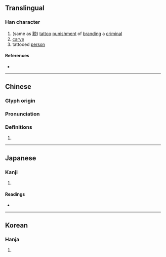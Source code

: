 {{character info}}
==Translingual==

===Han character===
{{Han char|rn=18|rad=刀|as=08|sn=10|four=|canj=YFLN|ids=⿰京刂}}

# (same as [[黥]]) [[tattoo]] [[punishment]] of [[brand]]ing a [[criminal]]
# [[carve]]
# tattooed [[person]]

====References====
* {{Han ref|kx=0141.310|dkj=02058|dj=0321.100|hdz=10345.120|uh=5260|ud=21088}}

----

==Chinese==
{{zh-forms}}

===Glyph origin===
{{Han etym}}

===Pronunciation===
{{zh-pron
|m=qíng
|c=king4, loek6
|mc=y
|oc=y
|cat=
}}

===Definitions===
{{zh-hanzi}}

# {{rfdef|zh}}

----

==Japanese==

===Kanji===
{{ja-kanji|grade=|rs=刀08}}

# {{rfdef|ja|sort=刀08}}

====Readings====
* {{ja-readings|on=[[けい]] (kei), [[しゃう]] (shau), [[りゃう]] (ryau)|kun=[[いれずみ]] (irezumi), [[かすめとる]] (kasumetoru)}}

----

==Korean==

===Hanja===
{{ko-hanja|hangeul=[[경]], [[량]], 략|rv=gyeong, ryang, ryak|mr=kyŏng, ryang, ryak}}

# {{rfdef|ko|sort=刀08}}